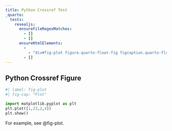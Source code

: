 ```yaml
---
title: Python Crossref Test
_quarto:
  tests:
    revealjs:
      ensureFileRegexMatches:
        - []
        - []
      ensureHtmlElements:
        - 
          - "div#fig-plot figure.quarto-float-fig figcaption.quarto-float-caption"
        - []
---
```


## Python Crossref Figure

```python
#| label: fig-plot
#| fig-cap: "Plot"

import matplotlib.pyplot as plt
plt.plot([1,23,2,4])
plt.show()
```

For example, see @fig-plot.